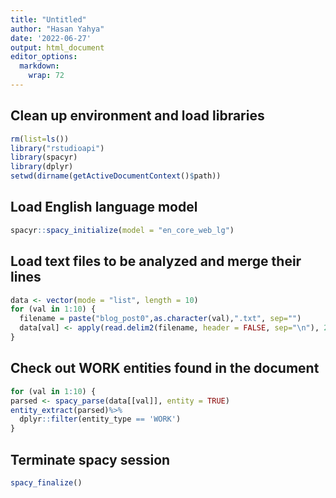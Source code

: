 ```yaml
---
title: "Untitled"
author: "Hasan Yahya"
date: '2022-06-27'
output: html_document
editor_options: 
  markdown: 
    wrap: 72
---
```


## Clean up environment and load libraries

```r
rm(list=ls()) 
library("rstudioapi") 
library(spacyr) 
library(dplyr)
setwd(dirname(getActiveDocumentContext()$path))
```

## Load English language model

```r
spacyr::spacy_initialize(model = "en_core_web_lg") 
```

## Load text files to be analyzed and merge their lines

```r
data <- vector(mode = "list", length = 10)
for (val in 1:10) {
  filename = paste("blog_post0",as.character(val),".txt", sep="")
  data[val] <- apply(read.delim2(filename, header = FALSE, sep="\n"), 2, paste0, collapse=" ")
}
```

## Check out WORK entities found in the document

```r
for (val in 1:10) {
parsed <- spacy_parse(data[[val]], entity = TRUE)
entity_extract(parsed)%>% 
  dplyr::filter(entity_type == 'WORK')
}
```

## Terminate spacy session

```r
spacy_finalize()
```

